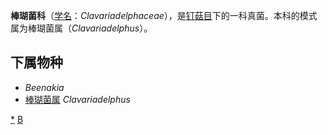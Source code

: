 {{Automatic Taxobox
| taxon = Clavariadelphaceae
| authority = Corner
| image = Clavariadelphus ligula 060922b.jpg
| image_caption = [[小棒瑚菌|小棒瑚菌]] ''Clavariadelphus ligula''
| type species = 棒瑚菌属<br>''Clavariadelphus''
| type species authority = Donk
}}

'''棒瑚菌科'''（[[学名|学名]]：''Clavariadelphaceae''），是[[钉菇目|钉菇目]]下的一科真菌。本科的模式属为棒瑚菌属（''Clavariadelphus''）。

==下属物种==
* ''Beenakia''
* [[棒瑚菌属|棒瑚菌属]] ''Clavariadelphus'' 

{{taxonbar}}
[[Category:_棒瑚菌科|*]]
[[Category:_钉菇目|B]]